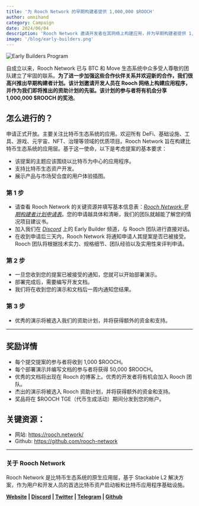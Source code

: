 ```yaml
---
title: '为 Rooch Network 的早期构建者提供 1,000,000 $ROOCH'
author: omnihand
category: Campaign
date: 2024/06/04
description: 'Rooch Network 邀请开发者在其网络上构建应用，并为早期构建者提供 1,000,000 $ROOCH 的奖池。'
image: '/blog/early-builders.png'
---
```



<PostHeader />

![Early Builders Program](/blog/early-builders.png)

自成立以来，Rooch Network 已与 BTC 和 Move 生态系统中众多受人尊敬的团队建立了牢固的联系。**为了进一步加强这些合作伙伴关系并欢迎新的合作，我们很高兴推出早期构建者计划。该计划邀请开发人员在 Rooch 网络上构建应用程序，并作为我们即将推出的资助计划的先驱。该计划的参与者将有机会分享 1,000,000 $ROOCH 的奖池**。

## 怎么进行的？

申请正式开放。主要关注比特币生态系统的应用。欢迎所有 DeFi、基础设施、工具、游戏、元宇宙、NFT、治理等领域的优质项目。Rooch Network 旨在构建比特币生态系统的应用层。基于这一使命，以下是考虑提案的基本要求：

- 该提案的主题应该围绕以比特币为中心的应用程序。
- 支持比特币生态资产开发。
- 展示产品与市场契合度的用户体验插图。

### 第 1 步

- 请查看 Rooch Network 的关键资源并填写基本信息表：_[Rooch Network 早期构建者计划申请表](https://forms.gle/WTfAcdPrSE4BQvnh8)_。您的申请越具体和清晰，我们的团队就越能了解您的情况项目建议书。
- 加入我们在 _[Discord](https://discord.com/invite/rooch)_ 上的 Early Builder 频道，与 Rooch 团队进行直接对话。
- 在收到申请后三天内，Rooch Network 将通知申请人其提案是否已被接受。Rooch 团队将根据技术实力、规格细节、团队经验以及实用性来评判申请。

### 第 2 步

- 一旦您收到您的提案已被接受的通知，您就可以开始部署演示。
- 部署完成后，需要编写开发文档。
- 我们将在收到您的演示和文档后一周内通知您结果。

### 第 3 步

- 优秀的演示将被选入我们的资助计划，并将获得额外的资金和支持。

---

## 奖励详情

- 每个提交提案的参与者将收到 1,000 $ROOCH。
- 每个部署演示并编写文档的参与者将获得 50,000 $ROOCH。
- 优秀的文档将出现在 Rooch 的博客上。优秀的开发者将有机会加入 Rooch 团队。
- 杰出的演示将被选入 Rooch 资助计划，并将获得额外的资金和支持。
- 奖品将在 $ROOCH TGE（代币生成活动）期间分发到您的帐户。

## 关键资源：

- 网站: https://rooch.network/
- Github: https://github.com/rooch-network

---

### 关于 Rooch Network

Rooch Network 是比特币生态系统的原生应用层，基于 Stackable L2 解决方案，作为用户和开发人员的首选比特币资产启动板和比特币应用程序基础设施。

**[Website](https://rooch.network/) | [Discord](https://discord.com/invite/rooch) | [Twitter](https://x.com/RoochNetwork) | [Telegram](https://t.me/roochnetwork) | [Github](https://github.com/rooch-network/)**
